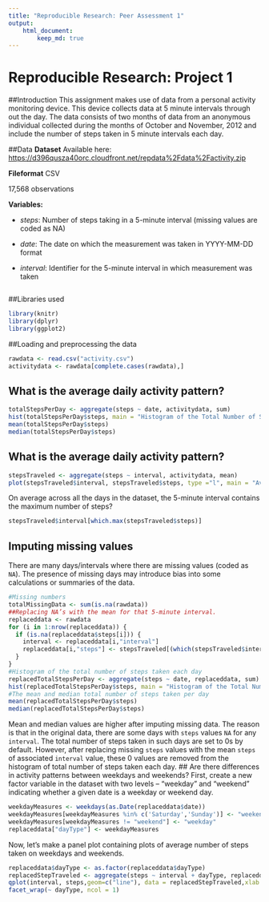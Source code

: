 ```yaml
---
title: "Reproducible Research: Peer Assessment 1"
output: 
    html_document:
        keep_md: true
---
```

# Reproducible Research: Project 1

##Introduction
This assignment makes use of data from a personal activity monitoring device. This device collects data at 5 minute intervals through out the day. The data consists of two months of data from an anonymous individual collected during the months of October and November, 2012 and include the number of steps taken in 5 minute intervals each day.

##Data
**Dataset** Available here: [https://d396qusza40orc.cloudfront.net/repdata%2Fdata%2Factivity.zip](https://d396qusza40orc.cloudfront.net/repdata%2Fdata%2Factivity.zip)

**Fileformat** CSV

17,568 observations

**Variables:**

* _steps_: Number of steps taking in a 5-minute interval (missing values are coded as NA)

* _date_: The date on which the measurement was taken in YYYY-MM-DD format

* _interval_: Identifier for the 5-minute interval in which measurement was taken

```r
```

##Libraries used 
```r
library(knitr)
library(dplyr)
library(ggplot2)
```
##Loading and preprocessing the data
```r
rawdata <- read.csv("activity.csv")
activitydata <- rawdata[complete.cases(rawdata),]
```
## What is the average daily activity pattern?
```r
totalStepsPerDay <- aggregate(steps ~ date, activitydata, sum)
hist(totalStepsPerDay$steps, main = "Histogram of the Total Number of Steps Taken Each Day", xlab = "Total Number of Steps Taken a Day")
mean(totalStepsPerDay$steps)
median(totalStepsPerDay$steps)
```
## What is the average daily activity pattern?
```r
stepsTraveled <- aggregate(steps ~ interval, activitydata, mean)
plot(stepsTraveled$interval, stepsTraveled$steps, type ="l", main = "Average Number of Steps Traveled", xlab = "Interval", ylab = "Average Number of Steps")
```
On average across all the days in the dataset, the 5-minute interval contains
the maximum number of steps?
```r
stepsTraveled$interval[which.max(stepsTraveled$steps)]
```
## Imputing missing values
There are many days/intervals where there are missing values (coded as `NA`). The presence of missing days may introduce bias into some calculations or summaries of the data.
```r
#Missing numbers
totalMissingData <- sum(is.na(rawdata))
##Replacing NA’s with the mean for that 5-minute interval.
replaceddata <- rawdata
for (i in 1:nrow(replaceddata)) {
  if (is.na(replaceddata$steps[i])) {
    interval <- replaceddata[i,"interval"]
    replaceddata[i,"steps"] <- stepsTraveled[(which(stepsTraveled$interval == interval)),"steps"]
  }
}
#Histogram of the total number of steps taken each day
replacedTotalStepsPerDay <- aggregate(steps ~ date, replaceddata, sum)
hist(replacedTotalStepsPerDay$steps, main = "Histogram of the Total Number of Steps Taken Each Day (Replaced Data)", xlab = "Total Number of Steps Taken a Day")
#The mean and median total number of steps taken per day
mean(replacedTotalStepsPerDay$steps)
median(replacedTotalStepsPerDay$steps)
```
Mean and median values are higher after imputing missing data. The reason is
that in the original data, there are some days with `steps` values `NA` for 
any `interval`. The total number of steps taken in such days are set to 0s by
default. However, after replacing missing `steps` values with the mean `steps`
of associated `interval` value, these 0 values are removed from the histogram
of total number of steps taken each day.
## Are there differences in activity patterns between weekdays and weekends?
First, create a new factor variable in the dataset with two levels -- "weekday" and "weekend" indicating whether a given date is a weekday or weekend day.
```r
weekdayMeasures <- weekdays(as.Date(replaceddata$date))
weekdayMeasures[weekdayMeasures %in% c('Saturday','Sunday')] <- "weekend"
weekdayMeasures[weekdayMeasures != "weekend"] <- "weekday"
replaceddata["dayType"] <- weekdayMeasures
```
Now, let's make a panel plot containing plots of average number of steps taken
on weekdays and weekends.
```r
replaceddata$dayType <- as.factor(replaceddata$dayType)
replacedStepTraveled <- aggregate(steps ~ interval + dayType, replaceddata, mean)
qplot(interval, steps,geom=c("line"), data = replacedStepTraveled,xlab = "Interval", ylab = "Number of steps", main = "") +
facet_wrap(~ dayType, ncol = 1)
```